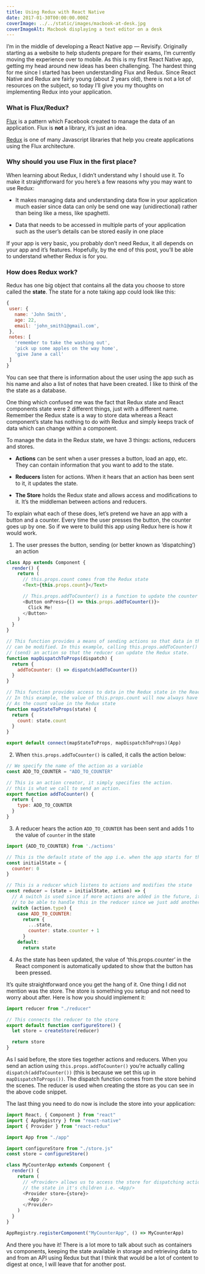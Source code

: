 ```yaml
---
title: Using Redux with React Native
date: 2017-01-30T00:00:00.000Z
coverImage: ../../static/images/macbook-at-desk.jpg
coverImageAlt: Macbook displaying a text editor on a desk
---
```


I’m in the middle of developing a React Native app — Revisify. Originally starting as a website to help students prepare for their exams, I’m currently moving the experience over to mobile. As this is my first React Native app, getting my head around new ideas has been challenging. The hardest thing for me since I started has been understanding Flux and Redux. Since React Native and Redux are fairly young (about 2 years old), there is not a lot of resources on the subject, so today I’ll give you my thoughts on implementing Redux into your application.

### What is Flux/Redux?

[Flux](https://facebook.github.io/flux/) is a pattern which Facebook created to manage the data of an application. Flux is **not** a library, it’s just an idea.

[Redux](http://redux.js.org) is one of many Javascript libraries that help you create applications using the Flux architecture.

### Why should you use Flux in the first place?

When learning about Redux, I didn’t understand why I should use it. To make it straightforward for you here’s a few reasons why you may want to use Redux:

- It makes managing data and understanding data flow in your application much easier since data can only be send one way (unidirectional) rather than being like a mess, like spaghetti.

- Data that needs to be accessed in multiple parts of your application such as the user’s details can be stored easily in one place

If your app is very basic, you probably don’t need Redux, it all depends on your app and it’s features. Hopefully, by the end of this post, you’ll be able to understand whether Redux is for you.

### How does Redux work?

Redux has one big object that contains all the data you choose to store called the **state**. The state for a note taking app could look like this:

```javascript
{
 user: {
   name: 'John Smith',
   age: 22,
   email: 'john_smith1@gmail.com',
 },
 notes: [
   'remember to take the washing out',
   'pick up some apples on the way home',
   'give Jane a call'
 ]
}
```

You can see that there is information about the user using the app such as his name and also a list of notes that have been created. I like to think of the the state as a database.

One thing which confused me was the fact that Redux state and React components state were 2 different things, just with a different name. Remember the Redux state is a way to store data whereas a React component’s state has nothing to do with Redux and simply keeps track of data which can change within a component.

To manage the data in the Redux state, we have 3 things: actions, reducers and stores.

- **Actions** can be sent when a user presses a button, load an app, etc. They can contain information that you want to add to the state.

- **Reducers** listen for actions. When it hears that an action has been sent to it, it updates the state.

- **The Store** holds the Redux state and allows access and modifications to it. It’s the middleman between actions and reducers.

To explain what each of these does, let’s pretend we have an app with a button and a counter. Every time the user presses the button, the counter goes up by one. So if we were to build this app using Redux here is how it would work.

1.  The user presses the button, sending (or better known as ‘dispatching’) an action

```javascript
class App extends Component {
  render() {
    return (
      // this.props.count comes from the Redux state
      <Text>{this.props.count}</Text>

      // This.props.addToCounter() is a function to update the counter
      <Button onPress={() => this.props.addToCounter()}>
        Click Me!
      </Button>
    )
  }
}

// This function provides a means of sending actions so that data in the Redux store
// can be modified. In this example, calling this.props.addToCounter() will now dispatch
// (send) an action so that the reducer can update the Redux state.
function mapDispatchToProps(dispatch) {
  return {
    addToCounter: () => dispatch(addToCounter())
  }
}

// This function provides access to data in the Redux state in the React component
// In this example, the value of this.props.count will now always have the same value
// As the count value in the Redux state
function mapStateToProps(state) {
  return {
    count: state.count
  }
}

export default connect(mapStateToProps, mapDispatchToProps)(App)
```

2.  When `this.props.addToCounter()` is called, it calls the action below:

```javascript
// We specify the name of the action as a variable
const ADD_TO_COUNTER = "ADD_TO_COUNTER"

// This is an action creator, it simply specifies the action.
// this is what we call to send an action.
export function addToCounter() {
  return {
    type: ADD_TO_COUNTER
  }
}
```

3.  A reducer hears the action `ADD_TO_COUNTER` has been sent and adds 1 to the value of `counter` in the state

```javascript
import {ADD_TO_COUNTER} from './actions'

// This is the default state of the app i.e. when the app starts for the first time
const initialState = {
  counter: 0
}

// This is a reducer which listens to actions and modifies the state
const reducer = (state = initialState, action) => {
  // A switch is used since if more actions are added in the future, it will be easy
  // to be able to handle this in the reducer since we just add another 'case'.
  switch (action.type) {
    case ADD_TO_COUNTER:
      return {
        ...state,
        counter: state.counter + 1
      }
    default:
      return state
```

4.  As the state has been updated, the value of ‘this.props.counter’ in the React component is automatically updated to show that the button has been pressed.

It’s quite straightforward once you get the hang of it. One thing I did not mention was the store. The store is something you setup and not need to worry about after. Here is how you should implement it:

```javascript
import reducer from "./reducer"

// This connects the reducer to the store
export default function configureStore() {
  let store = createStore(reducer)

  return store
}
```

As I said before, the store ties together actions and reducers. When you send an action using `this.props.addToCounter()` you’re actually calling `dispatch(addToCounter())` (this is because we set this up in `mapDispatchToProps())`. The dispatch function comes from the store behind the scenes. The reducer is used when creating the store as you can see in the above code snippet.

The last thing you need to do now is include the store into your application:

```javascript
import React, { Component } from "react"
import { AppRegistry } from "react-native"
import { Provider } from "react-redux"

import App from "./app"

import configureStore from "./store.js"
const store = configureStore()

class MyCounterApp extends Component {
  render() {
    return (
      // <Provider> allows us to access the store for dispatching actions and receiving data from
      // the state in it's children i.e. <App/>
      <Provider store={store}>
        <App />
      </Provider>
    )
  }
}

AppRegistry.registerComponent("MyCounterApp", () => MyCounterApp)
```

And there you have it! There is a lot more to talk about such as containers vs components, keeping the state available in storage and retrieving data to and from an API using Redux but that I think that would be a lot of content to digest at once, I will leave that for another post.
